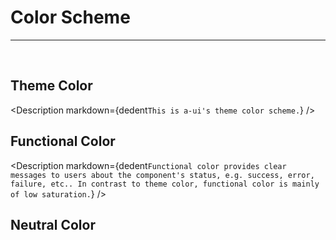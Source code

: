 
<Meta title="Global Styles/Color Scheme" />

# Color Scheme
<hr/>
<br/>

## Theme Color
<Description markdown={dedent`
  This is a-ui's theme color scheme.
`} />

<ColorPalette>
  <ColorItem 
    title="theme.color.primary"
    subtitle="Sky Blue Crayola"
    colors={[color.primary]}
  />
  <ColorItem 
    title="theme.color.secondary"
    subtitle="Cornflower Blue"
    colors={[color.secondary]}
  />
  <ColorItem 
    title="theme.color.tertiary"
    subtitle="Lavender Floral"
    colors={[color.tertiary]}
  />
  <ColorItem 
    title="theme.color.mauve"
    subtitle="Mauve"
    colors={[color.mauve]}
  />
  <ColorItem 
    title="theme.color.cottoncandy"
    subtitle="Contton Candy"
    colors={[color.cottoncandy]}
  />
</ColorPalette>

## Functional Color
<Description markdown={dedent`
  Functional color provides clear messages to users about the component's status, e.g. success, error, failure, etc.. In contrast to theme color, functional color is mainly of low saturation.
`} />

<ColorPalette>
  <ColorItem 
    title="theme.color.positive"
    subtitle="Positive"
    colors={[color.positive]}
  />
  <ColorItem 
    title="theme.color.negative"
    subtitle="Negative"
    colors={[color.negative]}
  />
  <ColorItem 
    title="theme.color.warning"
    subtitle="Warning"
    colors={[color.warning]}
  />
</ColorPalette>

## Neutral Color
<ColorPalette>
  <ColorItem 
    title="Neutral Color"
    colors={[color.lightest, color.lighter, color.light, color.mediumlight, color.medium, color.mediumdark, color.dark, color.darker, color.darkest]}
  />
</ColorPalette>